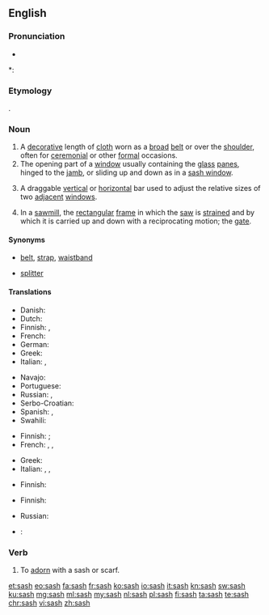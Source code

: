 ==English==

===Pronunciation===
* {{audio|en-us-sash.ogg|Audio (US)}}

*: {{rhymes|æʃ}}

===Etymology===
{{etyl|ar|en}} {{term|شاش|tr=šāš||muslin cloth|lang=ar}}.

===Noun===
{{en-noun|es}}

# A [[decorative]] length of [[cloth]] worn as a [[broad]] [[belt]] or over the [[shoulder]], often for [[ceremonial]] or other [[formal]] occasions.
# The opening part of a [[window]] usually containing the [[glass]] [[panes]], hinged to the [[jamb]], or sliding up and down as in a [[sash window]].
# {{context|software|graphical user interface|lang=en}} A draggable [[vertical]] or [[horizontal]] bar used to adjust the relative sizes of two [[adjacent]] [[window]]s.
# In a [[sawmill]], the [[rectangular]] [[frame]] in which the [[saw]] is [[strain]]ed and by which it is carried up and down with a reciprocating motion; the [[gate]].

====Synonyms====
* {{sense|decorative length of cloth}} [[belt]], [[strap]], [[waistband]]
* {{sense|GUI}} [[splitter]]

====Translations====
{{trans-top|decorative length of cloth}}
* Danish: {{t|da|skærf|n}}
* Dutch: {{t|nl|sjerp}}
* Finnish: {{t+|fi|nauha}}, {{t+|fi|vyö}}
* French: {{t+|fr|écharpe|f}}
* German: {{t|de|Schärpe|f}}
* Greek: {{t+|el|ζώνη|f|tr=zóni}}
* Italian: {{t+|it|fascia|f}}, {{t+|it|sciarpa|f}}
{{trans-mid}}
* Navajo: {{t|nv|sis}}
* Portuguese: {{t+|pt|faixa|f}}
* Russian: {{t+|ru|по́яс|m|sc=Cyrl}}, {{t+|ru|куша́к|m|sc=Cyrl}}
* Serbo-Croatian: {{t|sh|ešarpa}}
* Spanish: {{t+|es|banda|f}}, {{t+|es|faja|f}}
* Swahili: {{t+|sw|shuka}}
{{trans-bottom}}

{{trans-top|opening part of a window}}
* Finnish: {{t+|fi|ikkuna}}; {{t|fi|ikkunanpuite}}
* French: {{t+|fr|ventail|m}}, {{t+|fr|battant|m}}, {{t+|fr|ouvrant|m}}
{{trans-mid}}
* Greek: {{t+|el|ορθοστάτης|m|tr=orthostátis}}
* Italian: {{t+|it|battente|m}}, {{t+|it|anta|f}}, {{t+|it|persiana|f}}
{{trans-bottom}}

{{trans-top|graphical user interface: draggable bar}}
* Finnish: {{t+|fi|kehys}}
{{trans-mid}}
{{trans-bottom}}

{{trans-top|rectangular frame in which a saw is strained}}
* Finnish: {{t+|fi|raami}}
{{trans-mid}}
* Russian: {{t+|ru|ра́ма|f|sc=Cyrl}}
{{trans-bottom}}

{{checktrans-top}}
* {{ttbc|fr}}: {{t|fr|large ceinture à noeud}}
{{trans-bottom}}

===Verb===
{{en-verb|sash|es}}

# {{context|transitive|lang=en}} To [[adorn]] with a sash or scarf.
#: {{rfquotek|Burke}}

[[et:sash]]
[[eo:sash]]
[[fa:sash]]
[[fr:sash]]
[[ko:sash]]
[[io:sash]]
[[it:sash]]
[[kn:sash]]
[[sw:sash]]
[[ku:sash]]
[[mg:sash]]
[[ml:sash]]
[[my:sash]]
[[nl:sash]]
[[pl:sash]]
[[fi:sash]]
[[ta:sash]]
[[te:sash]]
[[chr:sash]]
[[vi:sash]]
[[zh:sash]]
